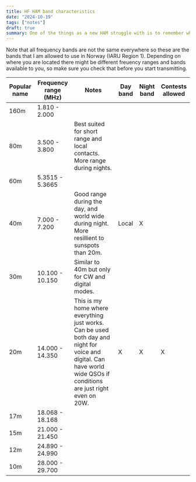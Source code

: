 ```yaml
---
title: HF HAM band characteristics
date: "2024-10-19"
tags: ["notes"]
draft: true
summary: One of the things as a new HAM struggle with is to remember what the different HF bands are good for and when to use them. So here is my compliation of this information and I hope it is useful to you as well.
---
```

Note that all frequency bands are not the same everywhere so these are the bands that I am allowed to use in Norway (IARU Region 1). Depending on where you are located there might be different freuency ranges and bands available to you, so make sure you check that before you start transmitting.

| Popular name      | Frequency range (MHz) | Notes              | Day band  	| Night band  	| Contests allowed  	|
|---	            |---	                |---	        |---	        |---	        |---	                |
| 160m 	            | 1.810 - 2.000         |   	        |   	        |   	        |   	                |
| 80m  	            | 3.500 - 3.800 	    | Best suited for short range and local contacts. More range during nights.|   	        |   	        |   	                |
| 60m  	            | 5.3515 - 5.3665 	    |   	        |     	        |      	        |   	                |
| 40m  	            | 7.000 - 7.200 	    | Good range during the day, and world wide during night. More resillient to sunspots than 20m. | Local         | X     	        |   	                |
| 30m  	            | 10.100 - 10.150  	    | Similar to 40m but only for CW and digital modes.  	        |     	        |      	        |   	                |
| 20m  	            | 14.000 - 14.350  	    | This is my home where everything just works. Can be used both day and night for voice and digital. Can have world wide QSOs if conditions are just right even on 20W.  	        | X    	        | X     	        | X  	                |
| 17m  	            | 18.068 - 18.168  	    |   	        |     	        |      	        |   	                |
| 15m  	            | 21.000 - 21.450  	    |   	        |     	        |      	        |   	                |
| 12m  	            | 24.890 - 24.990  	    |   	        |     	        |      	        |   	                |
| 10m  	            | 28.000 - 29.700  	    |   	        |     	        |      	        |   	                |